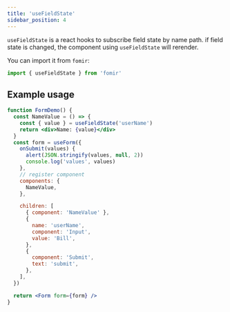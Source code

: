 ```yaml
---
title: 'useFieldState'
sidebar_position: 4
---
```


`useFieldState` is a react hooks to subscribe field state by name path. if field state is changed, the component using `useFieldState` will rerender.

You can import it from `fomir`:

```jsx
import { useFieldState } from 'fomir'
```

## Example usage

```jsx live
function FormDemo() {
  const NameValue = () => {
    const { value } = useFieldState('userName')
    return <div>Name: {value}</div>
  }
  const form = useForm({
    onSubmit(values) {
      alert(JSON.stringify(values, null, 2))
      console.log('values', values)
    },
    // register component
    components: {
      NameValue,
    },

    children: [
      { component: 'NameValue' },
      {
        name: 'userName',
        component: 'Input',
        value: 'Bill',
      },
      {
        component: 'Submit',
        text: 'submit',
      },
    ],
  })

  return <Form form={form} />
}
```

